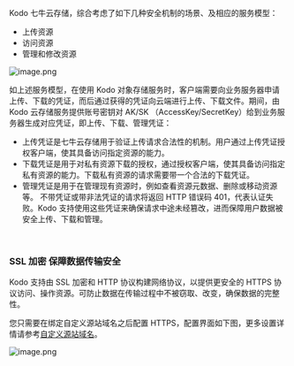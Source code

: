Kodo 七牛云存储，综合考虑了如下几种安全机制的场景、及相应的服务模型：

- 上传资源
- 访问资源
- 管理和修改资源

![image.png](https://dn-odum9helk.qbox.me/FowXyvb_B5ZNdvgsXFtRrVscplxJ)

如上述服务模型，在使用 Kodo 对象存储服务时，客户端需要向业务服务器申请上传、下载的凭证，而后通过获得的凭证向云端进行上传、下载文件。期间，由 Kodo 云存储服务提供账号密钥对 AK/SK （AccessKey/SecretKey）给到业务服务器生成对应凭证，即上传、下载、管理凭证：

- 上传凭证是七牛云存储用于验证上传请求合法性的机制。用户通过上传凭证授权客户端，使其具备访问指定资源的能力。
- 下载凭证是用于对私有资源下载的授权，通过授权客户端，使其具备访问指定私有资源的能力。下载私有资源的请求需要带一个合法的下载凭证。
- 管理凭证是用于在管理现有资源时，例如查看资源元数据、删除或移动资源等。
不带凭证或带非法凭证的请求将返回 HTTP 错误码 401，代表认证失败。Kodo 支持使用这些凭证来确保请求中途未经篡改，进而保障用户数据被安全上传、下载和管理。

<br> 

### **SSL 加密 保障数据传输安全**
Kodo 支持由 SSL 加密和 HTTP 协议构建网络协议，以提供更安全的 HTTPS 协议访问、操作资源。可防止数据在传输过程中不被窃取、改变，确保数据的完整性。

您只需要在绑定自定义源站域名之后配置 HTTPS，配置界面如下图，更多设置详情请参考[自定义源站域名](/kodo/development_guidelines/8556/set-the-custom-source-domain-name)。

![image.png](https://dn-odum9helk.qbox.me/FrXrCP_diDmdSccliil9dVwYJDcq)
